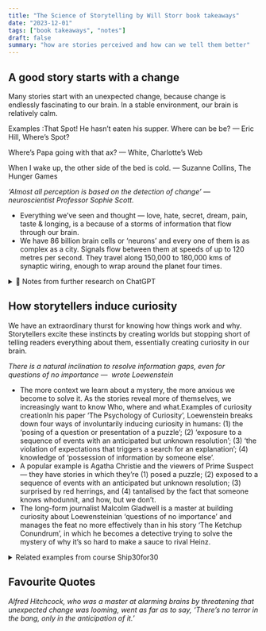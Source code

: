 ```yaml
---
title: "The Science of Storytelling by Will Storr book takeaways"
date: "2023-12-01"
tags: ["book takeaways", "notes"]
draft: false
summary: "how are stories perceived and how can we tell them better"
---
```


## A good story starts with a change

Many stories start with an unexpected change, because change is endlessly fascinating to our brain. In a stable environment, our brain is relatively calm.

Examples :That Spot! He hasn’t eaten his supper. Where can be be? — Eric Hill, Where’s Spot?

Where’s Papa going with that ax? — White, Charlotte’s Web

When I wake up, the other side of the bed is cold. — Suzanne Collins, The Hunger Games

*‘Almost all perception is based on the detection of change’ — neuroscientist Professor Sophie Scott.*

* Everything we’ve seen and thought — love, hate, secret, dream, pain, taste & longing, is a because of a storms of information that flow through our brain.
* We have 86 billion brain cells or ‘neurons’ and every one of them is as complex as a city. Signals flow between them at speeds of up to 120 metres per second. They travel along 150,000 to 180,000 kms of synaptic wiring, enough to wrap around the planet four times.

<details>
<summary>🤖 Notes from further research on ChatGPT</summary>

However, it's important to note that not all stories need a dramatic change at the beginning to be effective; some genres, like literary fiction or certain character-driven narratives, might intentionally start slowly to build atmosphere, character depth, or thematic complexity.

1. Extensive World-Building Fantasy/Sci-Fi Novels: Some fantasy or science fiction novels begin with elaborate world-building, focusing on setting up the universe, its rules, and history rather than jumping into a plot-driven change. While this can be appealing to some readers, it can also be overwhelming or slow-paced for others. Example: A fictional fantasy novel that starts with several chapters describing the history of its world, its different races, and political systems, without introducing the main character's conflict or a significant change.
2. Slice-of-Life Stories: These narratives often focus on the mundane aspects of everyday life, without a significant change or dramatic event at the outset. They can be deeply insightful but might lack the immediate hook of more plot-driven stories. Example: A literary novel that begins with a detailed description of a character's routine day, exploring their thoughts and feelings without introducing a central conflict or change.
3. Some Classic Literature: Older novels, particularly from the 18th and 19th centuries, often start with lengthy expositions or background descriptions. Modern readers might find these beginnings slow compared to contemporary works that jump straight into action or change. Example: A classic novel that opens with long descriptions of a town, family lineage, or philosophical musings, delaying the introduction of the main plot or change.
4. Character Studies: Some stories focus primarily on character development, starting with detailed descriptions of a character's life, thoughts, and feelings, rather than a plot-driven change. Example: A character-driven novel that begins by exploring a protagonist's daily life and internal struggles in depth, without a clear external change or conflict driving the narrative.

In each of these cases, the lack of an initial, significant change can make it more challenging to immediately engage some readers or viewers, particularly those accustomed to fast-paced, plot-driven narratives. However, these storytelling approaches can also offer deep, rich experiences for audiences seeking more gradual narrative development, complex character exploration, or immersive world-building

</details>

## How storytellers induce curiosity

We have an extraordinary thurst for knowing how things work and why. Storytellers excite these instincts by creating worlds but stopping short of telling readers everything about them, essentially creating curiosity in our brain.

*There is a natural inclination to resolve information gaps, even for questions of no importance —  wrote Loewenstein*

* The more context we learn about a mystery, the more anxious we become to solve it. As the stories reveal more of themselves, we increasingly want to know Who, where and what.Examples of curiosity creationIn his paper ‘The Psychology of Curiosity’, Loewenstein breaks down four ways of involuntarily inducing curiosity in humans: (1) the ‘posing of a question or presentation of a puzzle’; (2) ‘exposure to a sequence of events with an anticipated but unknown resolution’; (3) ‘the violation of expectations that triggers a search for an explanation’; (4) knowledge of ‘possession of information by someone else’.
* A popular example is Agatha Christie and the viewers of Prime Suspect — they have stories in which they’re (1) posed a puzzle; (2) exposed to a sequence of events with an anticipated but unknown resolution; (3) surprised by red herrings, and (4) tantalised by the fact that someone knows whodunnit, and how, but we don’t.
* The long-form journalist Malcolm Gladwell is a master at building curiosity about Loewensteinian ‘questions of no importance’ and manages the feat no more effectively than in his story ‘The Ketchup Conundrum’, in which he becomes a detective trying to solve the mystery of why it’s so hard to make a sauce to rival Heinz.

<details>
<summary>Related examples from course Ship30for30</summary>

**How to write a good headline that induces curiosity:**

* If the answer to what your reader is reading is “..ok?”, then you have a problem. The headline should not leave readers guessing. It also shouldn't give away the full story or answer.

Examples :
* “3 worrying health trends that affect city dwellers, and how to reverse them in just 2 hours a week”
* “You're not really a business if you don't pay your people”
* “You Won't Believe She is Ten Years Old”

**The 1 chip rule**

Your job as a writer is to make your reader ‘eat the first chip’. They are then 10x more likely to eat the second one, and so on.

Examples :

* “3 Ways User-Centeredness Will Up Your Game as a Early Career Consultant”
* “After Trying Every Diet and Getting to 9% Body Fat, I Can Tell You, They Are All The Same”

</details>

## Favourite Quotes

*Alfred Hitchcock, who was a master at alarming brains by threatening that unexpected change was looming, went as far as to say, ‘There’s no terror in the bang, only in the anticipation of it.’‍*